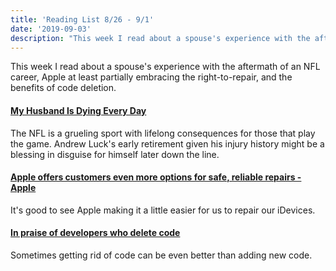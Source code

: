 ```yaml
---
title: 'Reading List 8/26 - 9/1'
date: '2019-09-03'
description: "This week I read about a spouse's experience with the aftermath of an NFL career, Apple at least partially embracing the right-to-repair, and the benefits of code deletion."
---
```


This week I read about a spouse's experience with the aftermath of an NFL career, Apple at least partially embracing the right-to-repair, and the benefits of code deletion.

#### [My Husband Is Dying Every Day](https://deadspin.com/my-husband-is-dying-every-day-1837411982)

The NFL is a grueling sport with lifelong consequences for those that play the game. Andrew Luck's early retirement given his injury history might be a blessing in disguise for himself later down the line.

#### [Apple offers customers even more options for safe, reliable repairs - Apple](https://www.apple.com/newsroom/2019/08/apple-offers-customers-even-more-options-for-safe-reliable-repairs/)

It's good to see Apple making it a little easier for us to repair our iDevices.

#### [In praise of developers who delete code](https://www.techrepublic.com/article/in-praise-of-developers-who-delete-code/)

Sometimes getting rid of code can be even better than adding new code.
